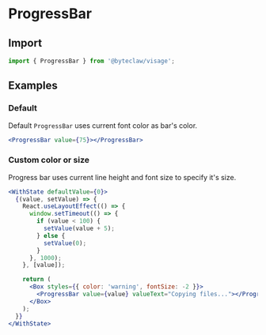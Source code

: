 # ProgressBar

## Import

```js transpile=false
import { ProgressBar } from '@byteclaw/visage';
```

## Examples

### Default

Default `ProgressBar` uses current font color as bar's color.

```jsx live=true
<ProgressBar value={75}></ProgressBar>
```

### Custom color or size

Progress bar uses current line height and font size to specify it's size.

```jsx live=true
<WithState defaultValue={0}>
  {(value, setValue) => {
    React.useLayoutEffect(() => {
      window.setTimeout(() => {
        if (value < 100) {
          setValue(value + 5);
        } else {
          setValue(0);
        }
      }, 1000);
    }, [value]);

    return (
      <Box styles={{ color: 'warning', fontSize: -2 }}>
        <ProgressBar value={value} valueText="Copying files..."></ProgressBar>
      </Box>
    );
  }}
</WithState>
```

